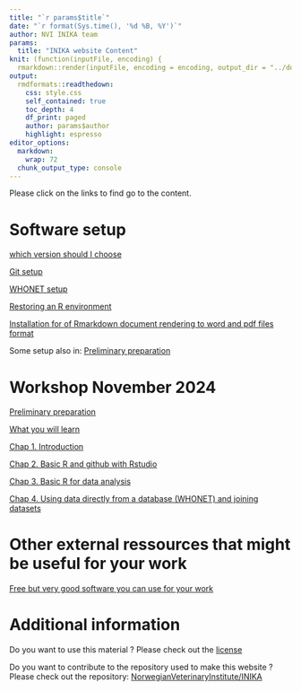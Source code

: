 ---
title: "`r params$title`"
date: "`r format(Sys.time(), '%d %B, %Y')`"
author: NVI INIKA team
params:
  title: "INIKA website Content"
knit: (function(inputFile, encoding) {
  rmarkdown::render(inputFile, encoding = encoding, output_dir = "../docs") })
output:
  rmdformats::readthedown:
    css: style.css
    self_contained: true
    toc_depth: 4
    df_print: paged
    author: params$author
    highlight: espresso
editor_options:
  markdown:
    wrap: 72
  chunk_output_type: console
---

<!--
Github pages site : https://norwegianveterinaryinstitute.github.io/INIKA/
-->

Please click on the links to find go to the content.

# Software setup

[which version should I choose](which_version.html)

[Git setup](detailed_git_setup.html)

[WHONET setup](WHONET_usage.html)

[Restoring an R environment](Renv_guide.html)

[Installation for of Rmarkdown document rendering to word and pdf files format](Installation_for_rendering_formats.html)

Some setup also in: [Preliminary preparation](0_Before_we_meet.html)

# Workshop November 2024

[Preliminary preparation](0_Before_we_meet.html)

[What you will learn](0_Training_program.html)

[Chap 1. Introduction](1_Introduction.html)

[Chap 2. Basic R and github with Rstudio](2_Basic_R_github.html)

[Chap 3. Basic R for data analysis](3_basic_data_analysis.html)

[Chap 4. Using data directly from a database (WHONET) and joining datasets](4_join_whonet.html)

# Other external ressources that might be useful for your work

[Free but very good software you can use for your work](Free_ressources.html)

# Additional information

Do you want to use this material ? Please check out the [license](https://github.com/NorwegianVeterinaryInstitute/INIKA/blob/main/LICENSE.md)

Do you want to contribute to the repository used to make this website ? Please check out the repository: [NorwegianVeterinaryInstitute/INIKA](https://github.com/NorwegianVeterinaryInstitute/INIKA)
